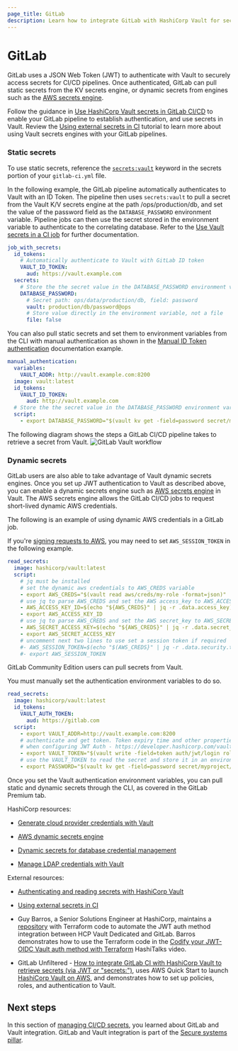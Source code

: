 ```yaml
---
page_title: GitLab
description: Learn how to integrate GitLab with HashiCorp Vault for secure secrets management.
---
```


# GitLab

GitLab uses a JSON Web Token (JWT) to authenticate with Vault to securely access secrets for CI/CD pipelines. Once authenticated, GitLab can pull static secrets from the KV secrets engine, or dynamic secrets from engines such as the [AWS secrets engine](/vault/docs/secrets/aws).

Follow the guidance in [Use HashiCorp Vault secrets in GitLab CI/CD](https://docs.gitlab.com/ci/secrets/hashicorp_vault/) to enable your GitLab pipeline to establish authentication, and use secrets in Vault. Review the [Using external secrets in CI](https://docs.gitlab.com/ci/secrets/#use-vault-secrets-in-a-ci-job) tutorial to learn more about using Vault secrets engines with your GitLab pipelines.

<Tabs>
<Tab heading="GitLab Premium" group="gitlab">

### Static secrets

To use static secrets, reference the [`secrets:vault`](https://docs.gitlab.com/ee/ci/yaml/index.html#secretsvault)
keyword in the secrets portion of your `gitlab-ci.yml` file.

In the following example, the GitLab pipeline automatically authenticates to Vault with an ID Token. The pipeline then uses `secrets:vault` to pull a secret from the Vault K/V secrets engine at the path /ops/production/db, and set the value of the password field as the `DATABASE_PASSWORD` environment variable. Pipeline jobs 
can then use the secret stored in the environment variable to authenticate to the correlating database. Refer to the [Use Vault secrets in a CI job](https://docs.gitlab.com/ee/ci/secrets/index.html#use-vault-secrets-in-a-ci-job) for further documentation.

```yaml
job_with_secrets:
  id_tokens:
    # Automatically authenticate to Vault with GitLab ID token
    VAULT_ID_TOKEN:
      aud: https://vault.example.com
  secrets:
    # Store the the secret value in the DATABASE_PASSWORD environment variable
    DATABASE_PASSWORD:  
      # Secret path: ops/data/production/db, field: password
      vault: production/db/password@ops
      # Store value directly in the environment variable, not a file
      file: false
```

You can also pull static secrets and set them to environment variables from the CLI with manual authentication as shown in the 
[Manual ID Token authentication](https://docs.gitlab.com/ci/secrets/hashicorp_vault/#manual-id-token-authentication) documentation example.

```yaml
manual_authentication:
  variables:
    VAULT_ADDR: http://vault.example.com:8200
  image: vault:latest
  id_tokens:
    VAULT_ID_TOKEN:
      aud: http://vault.example.com
  # Store the the secret value in the DATABASE_PASSWORD environment variable
  script:
    - export DATABASE_PASSWORD="$(vault kv get -field=password secret/myproject/example/db)"
```

The following diagram shows the steps a GitLab CI/CD pipeline takes to retrieve a secret from Vault.
![GitLab Vault workflow](/img/well-architected-framework/gitlab-vault-workflow.png)

### Dynamic secrets

GitLab users are also able to take advantage of Vault dynamic secrets engines. Once you set up JWT authentication to
Vault as described above, you can enable a dynamic secrets engine such as
[AWS secrets engine](/vault/docs/secrets/aws) in Vault.
The AWS secrets engine allows the GitLab CI/CD jobs to request short-lived dynamic AWS credentials.

The following is an example of using dynamic AWS credentials in a GitLab job.

<Note>

If you're [signing requests to AWS](https://docs.aws.amazon.com/IAM/latest/UserGuide/reference_sigv.html), you may need to set `AWS_SESSION_TOKEN` in the following example.

</Note>

```yaml
read_secrets:
  image: hashicorp/vault:latest
  script:
    # jq must be installed
    # set the dynamic aws credentials to AWS_CREDS variable
    - export AWS_CREDS="$(vault read aws/creds/my-role -format=json)"
    # use jq to parse AWS_CREDS and set the AWS access_key to AWS_ACCESS_KEY_ID
    - AWS_ACCESS_KEY_ID=$(echo "${AWS_CREDS}" | jq -r .data.access_key)
    - export AWS_ACCESS_KEY_ID
    # use jq to parse AWS_CREDS and set the AWS secret_key to AWS_SECRET_ACCES_KEY
    - AWS_SECRET_ACCESS_KEY=$(echo "${AWS_CREDS}" | jq -r .data.secret_key)
    - export AWS_SECRET_ACCESS_KEY
    # uncomment next two lines to use set a session token if required
    #- AWS_SESSION_TOKEN=$(echo "$(AWS_CREDS}" | jq -r .data.security.token)
    #- export AWS_SESSION_TOKEN
```
</Tab>

<Tab heading="GitLab Community Edition" group="gitlab">

GitLab Community Edition users can pull secrets from Vault.

You must manually set the authentication environment variables to do so.

```yaml
read_secrets:
  image: hashicorp/vault:latest
  id_tokens:
    VAULT_AUTH_TOKEN:
      aud: https://gitlab.com
  script:
    - export VAULT_ADDR=http://vault.example.com:8200
    # authenticate and get token. Token expiry time and other properties can be configured
    # when configuring JWT Auth - https://developer.hashicorp.com/vault/api-docs/auth/jwt#parameters-1
    - export VAULT_TOKEN="$(vault write -field=token auth/jwt/login role=myproject-staging jwt=$VAULT_AUTH_TOKEN)"
    # use the VAULT_TOKEN to read the secret and store it in an environment variable
    - export PASSWORD="$(vault kv get -field=password secret/myproject/staging/db)"
```

Once you set the Vault authentication environment variables, you can pull static and dynamic secrets through the CLI, as covered in the GitLab Premium tab.

</Tab>
</Tabs>

HashiCorp resources:

- [Generate cloud provider credentials with Vault](/vault/tutorials/secrets-management/azure-secrets)

- [AWS dynamic secrets engine](/vault/docs/secrets/aws)

- [Dynamic secrets for database credential management](/vault/tutorials/db-credentials/database-secrets)

- [Manage LDAP credentials with Vault](/vault/tutorials/secrets-management/openldap)

External resources:

- [Authenticating and reading secrets with HashiCorp Vault](https://docs.gitlab.com/ee/ci/examples/authenticating-with-hashicorp-vault/)

- [Using external secrets in CI](https://docs.gitlab.com/ee/ci/secrets/)

- Guy Barros, a Senior Solutions Engineer at HashiCorp, maintains a [repository](https://github.com/GuyBarros/terraform_vault_gitlab_auth) with Terraform code to automate the JWT auth method integration between HCP Vault Dedicated and GitLab. Barros demonstrates how to use the Terraform code in the [Codify your JWT-OIDC Vault auth method with Terraform](https://www.youtube.com/watch?v=M-Lq7TDV-70) HashiTalks video.

- GitLab Unfiltered - [How to integrate GitLab CI with HashiCorp Vault to retrieve secrets (via JWT or "secrets:")](https://www.youtube.com/watch?v=NsPcl4rqy9A), uses AWS Quick Start to launch [HashiCorp Vault on AWS](https://aws.amazon.com/quickstart/architecture/vault/), and demonstrates how to set up policies, roles, and authentication to Vault.

## Next steps

In this section of [managing CI/CD secrets](/well-architected-framework/secure-systems/secure-applications/ci-cd-secrets), you learned about GitLab and Vault integration. GitLab and Vault integration is part of the [Secure systems pillar](/well-architected-framework/secure-systems).